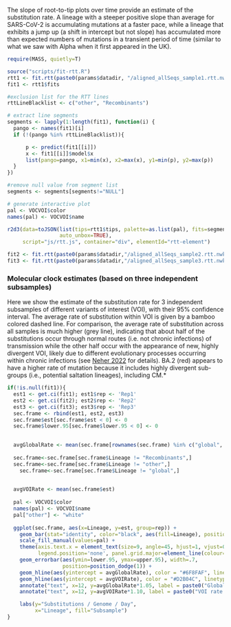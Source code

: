 
The slope of root-to-tip plots over time provide an estimate of the substitution rate.
A lineage with a steeper positive slope than average for SARS-CoV-2 is accumulating mutations at a faster pace, while a lineage that exhibits a jump up (a shift in intercept but not slope) has accumulated more than expected numbers of mutations in a transient period of time (similar to what we saw with Alpha when it first appeared in the UK).

```{r message=FALSE, echo=F, warning=F}
require(MASS, quietly=T)

source("scripts/fit-rtt.R")
rtt1 <- fit.rtt(paste0(params$datadir, "/aligned_allSeqs_sample1.rtt.nwk"))
fit1 <- rtt1$fits

#exclusion list for the RTT lines
rttLineBlacklist <- c("other", "Recombinants")

# extract line segments
segments <- lapply(1:length(fit1), function(i) {
  pango <- names(fit1)[i]
  if (!(pango %in% rttLineBlacklist)){

      p <- predict(fit1[[i]])
      x <- fit1[[i]]$model$x
      list(pango=pango, x1=min(x), x2=max(x), y1=min(p), y2=max(p))
  }
})

#remove null value from segment list
segments <- segments[segments!="NULL"]

# generate interactive plot
pal <- VOCVOI$color
names(pal) <- VOCVOI$name

r2d3(data=toJSON(list(tips=rtt1$tips, palette=as.list(pal), fits=segments), 
                 auto_unbox=TRUE), 
     script="js/rtt.js", container="div", elementId="rtt-element")
```


```{r message=FALSE, echo=F, warning=F}
fit2 <- fit.rtt(paste0(params$datadir,"/aligned_allSeqs_sample2.rtt.nwk"))$fits
fit3 <- fit.rtt(paste0(params$datadir,"/aligned_allSeqs_sample3.rtt.nwk"))$fits
```


### Molecular clock estimates (based on three independent subsamples)

Here we show the estimate of the substitution rate for 3 independent subsamples of different variants of interest (VOI), with their 95% confidence interval. The average rate of substitution within VOI is given by a bamboo colored dashed line. For comparison, the average rate of substitution across all samples is much higher (grey line), indicating that about half of the substitutions occur through normal routes (i.e. not chronic infections) of transmission while the other half occur with the appearance of new, highly divergent VOI, likely due to different evolutionary processes occurring within chronic infections (see [Neher 2022](https://academic.oup.com/ve/article/8/2/veac113/6887176) for details). BA.2 (red) appears to have a higher rate of mutation because it includes highly divergent sub-groups (i.e., potential saltation lineages), including CM.*

```{r message=FALSE, echo=F, warning=F}

if(!is.null(fit1)){
  est1 <- get.ci(fit1); est1$rep <- 'Rep1'
  est2 <- get.ci(fit2); est2$rep <- 'Rep2'
  est3 <- get.ci(fit3); est3$rep <- 'Rep3'
  sec.frame <- rbind(est1, est2, est3)
  sec.frame$est[sec.frame$est < 0] <- 0
  sec.frame$lower.95[sec.frame$lower.95 < 0] <- 0

  
  avgGlobalRate <- mean(sec.frame[rownames(sec.frame) %in% c("global", "global1", "global2"),]$est)
  
  sec.frame<-sec.frame[sec.frame$Lineage != "Recombinants",]
  sec.frame<-sec.frame[sec.frame$Lineage != "other",]
    sec.frame<-sec.frame[sec.frame$Lineage != "global",]

  
  avgVOIRate <- mean(sec.frame$est)
  
  pal <- VOCVOI$color
  names(pal) <- VOCVOI$name
  pal["other"] <- "white"
  
  ggplot(sec.frame, aes(x=Lineage, y=est, group=rep)) + 
    geom_bar(stat="identity", color="black", aes(fill=Lineage), position='dodge') + 
    scale_fill_manual(values=pal) + 
    theme(axis.text.x = element_text(size=9, angle=45, hjust=1, vjust=0.95),
          legend.position='none', panel.grid.major=element_line(colour="grey90")) + 
    geom_errorbar(aes(ymin=lower.95, ymax=upper.95), width=.7,
                  position=position_dodge(1)) +
    geom_hline(aes(yintercept = avgGlobalRate), color = "#6F8FAF", linetype = "dashed", size =1) +
    geom_hline(aes(yintercept = avgVOIRate), color = "#D2B04C", linetype = "twodash", size =1) +
    annotate("text", x=12, y=avgGlobalRate*1.05, label = paste0("Global rate (", round(avgGlobalRate,2), ")"), color = "#6F8FAF") +
    annotate("text", x=12, y=avgVOIRate*1.10, label = paste0("VOI rate (", round(avgVOIRate,2), ")"), color = "#D2B04C") +

    labs(y="Substitutions / Genome / Day",
         x="Lineage", fill="Subsample") 
}

```


